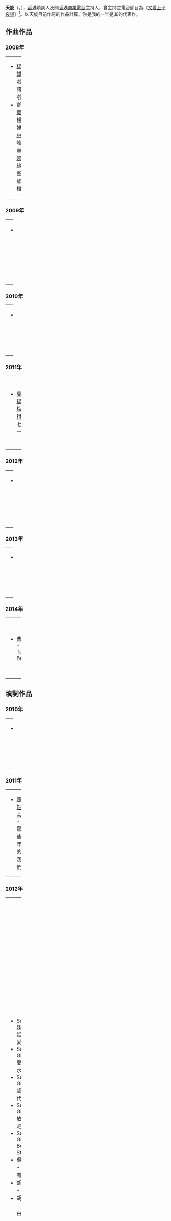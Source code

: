
'''天旋'''（{{lang-en|Josh}}，{{bd||7月5日|||catIdx=T天}}），[[香港|香港]]填詞人及前[[香港商業電台|香港商業電台]]主持人，曾主持之電台節目為《[[又愛上子夜場|又愛上子夜場]]》<ref>[http://www.881903.com/Page/ZH-TW/DJ881_49.aspx 881903.com 商業電台 - 節目主持－天旋] {{Wayback|url=http://www.881903.com/Page/ZH-TW/DJ881_49.aspx |date=20191130204513 }}，2012年3月26日 (一) 19:00 (UTC+8)查閱{{zh-hant}}</ref>。以天旋目前作詞的作品計算，你是我的一半是其的代表作。

==作曲作品==
===2008年===
{| border="0" width="100%"
| valign="top" width="50%"|
*[[楊千嬅|楊千嬅]] - 啦啦誇啦啦
*[[鄭伊健|鄭伊健]]、楊千嬅、[[林曉峰|林曉峰]]、[[車婉婉|車婉婉]] - 綠色聖誕加個橙
| valign="top" width="50%"|
*林曉峰、車婉婉 - 情書與情歌
|}

===2009年===
{| border="0" width="100%"
| valign="top" width="50%"|
*[[謝安琪|謝安琪]] - 衣帽間
|}

===2010年===
{| border="0" width="100%"
| valign="top" width="50%"|
*[[劉浩龍|劉浩龍]] - 冇事，有心
|}

===2011年===
{| border="0" width="100%"
| valign="top" width="50%"|
*[[周子揚|周子揚]]、[[梅家琪|梅家琪]] - 七減一
| valign="top" width="50%"|
*[[焯皓|焯　皓]] - 據為己有（與甯浩基合作）
|}

===2012年===
{| border="0" width="100%"
| valign="top" width="50%"|
*[[許廷鏗|許廷鏗]] - 光害
|}

===2013年===
{| border="0" width="100%"
| valign="top" width="50%"|
*[[ToNick|ToNick]] - 趕客（與趙善恆合作）
|}

===2014年===
{| border="0" width="100%"
| valign="top" width="50%"|
*[[曹震豪|曹震豪]] - No Turning Back
| valign="top" width="50%"|
*曹震豪 - No Turning Back（Keep Fighting Version）
|}
==填詞作品==
===2010年===
{| border="0" width="100%"
| valign="top" width="50%"|
*[[劉浩龍|劉浩龍]] - 冇事，有心
|}

===2011年===
{| border="0" width="100%"
| valign="top" width="50%"|
*[[陳鈺芸|陳鈺芸]] - 那些年的我們
| valign="top" width="50%"|
*[[鄭欣宜|鄭欣宜]] - 無人像我
|}

===2012年===
{| border="0" width="100%"
| valign="top" width="50%"|
*[[Super_Girls|Super Girls]] - 話愛就愛
*Super Girls - 愛情潛水
*Super Girls - 超女時代
*Super Girls - 放過我吧
*Super Girls - Be Strong
*[[吳若希|吳若希]] - 我沒有傷心
*[[胡鴻鈞|胡鴻鈞]] - 失控
*胡鴻鈞 - 言不由衷
| valign="top" width="50%"|
*胡鴻鈞 - 深不見底
*胡鴻鈞 - 我們繼續演下去
*胡鴻鈞 - 明日
*[[曹震豪|曹震豪]] - 碎碎念
*[[許廷鏗|許廷鏗]] - 從來沒發生
*許廷鏗 - 光害
*[[鍾嘉欣|鍾嘉欣]] - 你是我的一半
|}

===2013年===
{| border="0" width="100%"
| valign="top" width="50%"|
*[[Super_Girls|Super Girls]] - 迷失東京
*[[吳若希|吳若希]] - 我懂了
*[[胡鴻鈞|胡鴻鈞]] - 勇氣
*[[鄭欣宜|鄭欣宜]] - 奉陪
*[[許廷鏗|許廷鏗]] - 登對
*許廷鏗 - 等一等
*[[曹震豪|曹震豪]] Feat.6號@[[RubberBand|RubberBand]] - 今晚跟你拗餐飽
| valign="top" width="50%"|
*[[謝文欣|謝文欣]] - 無可奈何
*ToNick - 血洗情人節（與[[趙善恆|趙善恆]]合寫）
*ToNick - 一（與趙善恆合寫）
*ToNick - 趕客（與趙善恆合寫）
*ToNick - 五個字（與趙善恆合寫）
*ToNick - 毈毻（與趙善恆合寫）
*[[潘敬祖|潘敬祖]] - 再見鐳射舖
|}

===2014年===
{| border="0" width="100%"
| valign="top" width="50%"|
*[[草蜢_(組合)|草　蜢]]、[[謝安琪|謝安琪]] - 聯群結隊
*吳若希 - 前行吧
*胡鴻鈞 - 踢出天際
*[[陳國峰|陳國峰]] - 身邊有你
*[[曹震豪|曹震豪]] - No Turning Back
*曹震豪 - No Turning Back（Keep Fighting Version）
*[[鄭世豪|鄭世豪]] - 繼續走吧
| valign="top" width="50%"|
*[[羅鈞滿|羅鈞滿]] - 特命戰隊
*[[糖妹|糖妹]] - 唱吧！美樂天使
*[[王君馨|王君馨]] - Switch On
*[[譚嘉儀|譚嘉儀]] - 閃耀的力量
*[[鍾一憲|鍾一憲]] - 仔大仔世界
*[[王靖喬|王靖喬]]、[[梁俊軒|梁俊軒]] - 再生‧木
|}

===2015年===
{| border="0" width="100%"
| valign="top" width="50%"|
*陳國峰 - 無窮無盡
*[[何雁詩|何雁詩]] - 閃耀的寶石
| valign="top" width="50%"|
*王靖喬 - 女將
|}

===2016年===
{| border="0" width="100%"
| valign="top" width="50%"|
*[[曹震豪|曹震豪]] - Wake Up
*曹震豪 - 循序漸愛‬
| valign="top" width="50%"|
*曹震豪 - 學習浪漫
|}

===2017年===
{| border="0" width="100%"
| valign="top" width="50%"|
*[[曹震豪|曹震豪]] - 分前演習
|}

===2018年===
{| border="0" width="100%"
| valign="top" width="50%"|
*[[甄詠珊|甄詠珊]] - 重新出發
|}

==獎項==
===歌曲獎項===
{{HideH|歷年得獎紀錄列表}}
===2014年===
*《[[2013年度新城勁爆兒歌頒獎禮得獎名單|新城勁爆兒歌頒獎禮2013]]》新城勁爆兒歌 - 吳若希 - 前行吧
*《[[2013年度新城勁爆兒歌頒獎禮得獎名單|新城勁爆兒歌頒獎禮2013]]》新城勁爆兒歌 - 胡鴻鈞 - 踢出天際
*《[[2013年度新城勁爆兒歌頒獎禮得獎名單|新城勁爆兒歌頒獎禮2013]]》新城勁爆兒歌 - 陳國峰 - 身邊有你
*《[[2013年度新城勁爆兒歌頒獎禮得獎名單|新城勁爆兒歌頒獎禮2013]]》新城勁爆兒歌 - 鄭世豪 - 繼續走吧
*《[[2013年度新城勁爆兒歌頒獎禮得獎名單|新城勁爆兒歌頒獎禮2013]]》新城勁爆活力兒歌大獎 - 胡鴻鈞 - 踢出天際

===2015年===
*《[[2014年度新城勁爆勵志兒歌頒獎禮得獎名單|新城勁爆兒歌勵志頒獎禮2014]]》新城勁爆勵志兒歌 - 王君馨 - Switch On！
{{HideF}}

== 備註 ==
<div class="references-small">
<references></references>
</div>

[[Category:香港填詞人|Category:香港填詞人]]
[[Category:香港廣播主持人|Category:香港廣播主持人]]